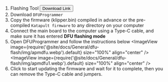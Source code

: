 1. Flashing Tool <Button variant="contained" disableElevation href="https://mellow-next.klipper.cn/docs/ResDownload/auxiliary_software/">Download Link</Button>
2. Download `DFUProgrammer`
3. Copy the firmware (klipper.bin) compiled in advance or the pre-compiled `Katapult firmware` to any directory on your computer
4. Connect the main board to the computer using a Type-C cable, and make sure it has entered **DFU flashing mode**
5. Open DFUProgrammer and follow the instructions below
    <ImageView image={require('@site/docs/General/dfu-flash/img/apmdfu.webp').default} size="100%" align="center" />
    <ImageView image={require('@site/docs/General/dfu-flash/img/apmdfu1.webp').default} size="100%" align="center" />
6. Click to start updating the firmware and wait for it to complete, then you can remove the Type-C cable and jumpers.
